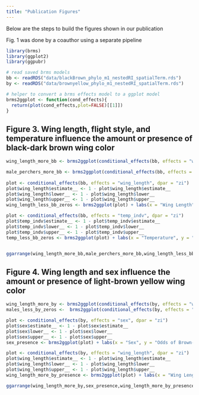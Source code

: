 ```yaml
---
title: "Publication Figures"
---
```


Below are the steps to build the figures shown in our publication

Fig. 1 was done by a coauthor using a separate pipeline

```r
library(brms)
library(ggplot2)
library(ggpubr)

# read saved brms models
bb <- readRDS("data/blackBrown_phylo_m1_nestedRI_spatialTerm.rds")
by <- readRDS("data/brownyellow_phylo_m1_nestedRI_spatialTerm.rds")

# helper to convert a brms effects model to a ggplot model 
brms2ggplot <- function(cond_effects){
  return(plot(cond_effects,plot=FALSE)[[1]])
}
```

## Figure 3. Wing length, flight style, and temperature influence the amount or presence of black-dark brown wing color

```r

wing_length_more_bb <- brms2ggplot(conditional_effects(bb, effects = "wing_length")) + labs(x = "Wing Length", y = "Black-brown Amount")

male_perchers_more_bb <- brms2ggplot(conditional_effects(bb, effects = "flight_type:sex")) + labs(x = "Flight Type", y = "") 
                     
plot <- conditional_effects(bb, effects = "wing_length", dpar = "zi")
plot$wing_length$estimate__ <- 1 - plot$wing_length$estimate__
plot$wing_length$lower__ <- 1 - plot$wing_length$lower__
plot$wing_length$upper__ <- 1 - plot$wing_length$upper__
wing_length_less_bb_zeros <- brms2ggplot(plot) + labs(x = "Wing Length", y = "Odds of Black-brown Presence") 

plot <- conditional_effects(bb, effects = "temp_indv", dpar = "zi")
plot$temp_indv$estimate__ <- 1 - plot$temp_indv$estimate__
plot$temp_indv$lower__ <- 1 - plot$temp_indv$lower__
plot$temp_indv$upper__ <- 1 - plot$temp_indv$upper__
temp_less_bb_zeros <- brms2ggplot(plot) + labs(x = "Temperature", y = "")


ggarrange(wing_length_more_bb,male_perchers_more_bb,wing_length_less_bb_zeros,temp_less_bb_zeros, ncol = 2, nrow = 2)

```

## Figure 4. Wing length and sex influence the amount or presence of light-brown yellow wing color

```r

wing_length_more_by <- brms2ggplot(conditional_effects(by, effects = "wing_length")) + labs(x = "Wing Length", y = "Brown-yellow Proportion")
males_less_by_zeros <-  brms2ggplot(conditional_effects(by, effects = "sex", dpar = "zi")) + labs(x = "Sex", y = "Odds of Brown-yellow Absence") + theme(axis.title.y = element_text(size = 8))

plot <- conditional_effects(by, effects = "sex", dpar = "zi")
plot$sex$estimate__ <- 1 - plot$sex$estimate__
plot$sex$lower__ <- 1 - plot$sex$lower__
plot$sex$upper__ <- 1 - plot$sex$upper__
sex_presence <- brms2ggplot(plot) + labs(x = "Sex", y = "Odds of Brown-yellow Presence")

plot <- conditional_effects(by, effects = "wing_length", dpar = "zi")
plot$wing_length$estimate__ <- 1 - plot$wing_length$estimate__
plot$wing_length$lower__ <- 1 - plot$wing_length$lower__
plot$wing_length$upper__ <- 1 - plot$wing_length$upper__
wing_length_more_by_presence <- brms2ggplot(plot) + labs(x = "Wing Length", y = "Odds of Brown-yellow Presence")

ggarrange(wing_length_more_by,sex_presence,wing_length_more_by_presence,nrow=3,ncol=1)

```
